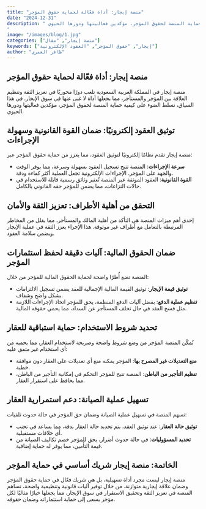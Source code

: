 ```yaml
---
title: "منصة إيجار: أداة فعّالة لحماية حقوق المؤجر"
date: "2024-12-31"
description: " نسلط الضوء على كيفية حماية المنصة لحقوق المؤجر، مؤكدين فعاليتها ودورها الحيوي.
"
image: "/images/blog/1.jpg"
categories: ["منصة إيجار", "مقال"]
keywords: ["إيجار", "حقوق المؤجر", "العقود الإلكترونية"]
author: "ظافر العمري"
---
```


## منصة إيجار: أداة فعّالة لحماية حقوق المؤجر

منصة إيجار في المملكة العربية السعودية تلعب دورًا محوريًا في تعزيز الثقة وتنظيم العلاقة بين المؤجر والمستأجر، مما يجعلها أداة لا غنى عنها في سوق الإيجار. في هذا السياق، نسلط الضوء على كيفية حماية المنصة لحقوق المؤجر، مؤكدين فعاليتها ودورها الحيوي.

## توثيق العقود إلكترونيًا: ضمان القوة القانونية وسهولة الإجراءات
منصة إيجار تقدم نظامًا إلكترونيًا لتوثيق العقود، مما يعزز من حماية حقوق المؤجر عبر:
- **سرعة الإجراءات**: المنصة تتيح تسجيل العقود بسهولة وسرعة، مما يوفر الوقت والجهد على المؤجر. الإجراءات الإلكترونية تجعل العملية أكثر كفاءة ودقة.
- **القوة القانونية**: العقود الموثقة عبر المنصة تُعتبر وثائق رسمية قابلة للاستخدام في حالات النزاعات، مما يضمن للمؤجر حقه القانوني بالكامل.

## التحقق من أهلية الأطراف: تعزيز الثقة والأمان
إحدى أهم ميزات المنصة هي التأكد من أهلية المالك والمستأجر، مما يقلل من المخاطر المرتبطة بالتعامل مع أطراف غير موثوقة. هذا الإجراء يعزز الثقة في عملية الإيجار ويضمن سلامة العقود.

## ضمان الحقوق المالية: آليات دقيقة لحفظ استثمارات المؤجر
المنصة تضع أُطرًا واضحة لحماية الحقوق المالية للمؤجر من خلال:
- **توثيق قيمة الإيجار**: توثيق القيمة المالية الإجمالية للعقد يضمن تسجيل الالتزامات بشكل واضح وشفاف.
- **تنظيم عملية الدفع**: بفضل آليات الدفع المنظمة، يحق للمؤجر اتخاذ الإجراءات اللازمة مثل فسخ العقد في حال تخلف المستأجر عن السداد، مما يحمي حقوقه المالية.

## تحديد شروط الاستخدام: حماية استباقية للعقار
تُمكّن المنصة المؤجر من وضع شروط واضحة وصريحة لاستخدام العقار، مما يحميه من أي استخدام غير متفق عليه:
- **منع التعديلات غير المصرح بها**: المؤجر يمكنه منع أي تعديلات على العقار دون موافقة خطية.
- **تنظيم التأجير من الباطن**: المنصة تتيح للمؤجر التحكم في إمكانية التأجير من الباطن، مما يحافظ على استقرار العقار.

## تسهيل عملية الصيانة: دعم استمرارية العقار
تسهم المنصة في تسهيل عملية الصيانة وضمان حق المؤجر في حالة حدوث تلفيات:
- **توثيق حالة العقار**: عند توثيق العقد، يتم تحديد حالة العقار بدقة، مما يساعد في تجنب أي خلافات مستقبلية.
- **تحديد المسؤوليات**: في حالة حدوث أضرار، يحق للمؤجر خصم تكاليف الصيانة من قيمة التأمين، مما يوفر له حماية إضافية.

## الخاتمة: منصة إيجار شريك أساسي في حماية المؤجر
منصة إيجار ليست مجرد أداة تسهيلية، بل هي شريك فعّال في حماية حقوق المؤجر وضمان علاقة إيجارية متوازنة. من خلال توفير آليات قانونية وتنظيمية واضحة، تساهم المنصة في تعزيز الثقة وتحقيق الاستقرار في سوق الإيجار، مما يجعلها خيارًا مثاليًا لكل مؤجر يسعى إلى حماية استثماراته وضمان حقوقه.
```


